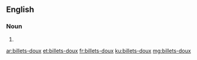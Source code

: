 ==English==

===Noun===
{{head|en|plural}}

# {{plural of|billet-doux|lang=en|nocat=1}}

[[ar:billets-doux]]
[[et:billets-doux]]
[[fr:billets-doux]]
[[ku:billets-doux]]
[[mg:billets-doux]]
